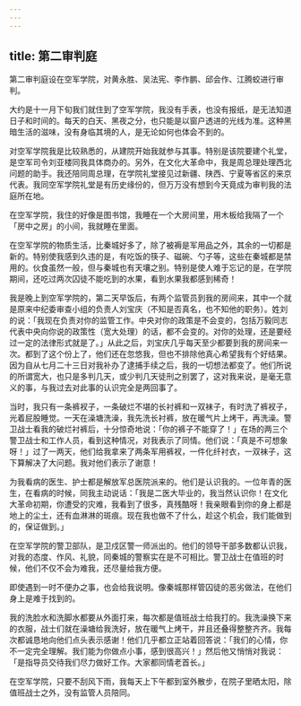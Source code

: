 ```yaml
---
---
---
```

title: 第二审判庭
---




第二审判庭设在空军学院，对黄永胜、吴法宪、李作鹏、邱会作、江腾蛟进行审判。

大约是十一月下旬我们就住到了空军学院，我没有手表，也没有报纸，是无法知道日子和时间的。每天的白天、黑夜之分，也只能是以窗户透进的光线为准。这种黑暗生活的滋味，没有身临其境的人，是无论如何也体会不到的。

对空军学院我是比较熟悉的，从建院开始我就参与其事。特别是该院要建个礼堂，是空军司令刘亚楼同我具体商办的。另外，在文化大革命中，我是周总理处理西北问题的助手。我还陪同周总理，在学院礼堂接见过新疆、陕西、宁夏等省区的来京代表。我同空军学院礼堂是有历史缘份的，但万万没有想到今天竟成为审判我的法庭所在地。

在空军学院，我住的好像是图书馆，我睡在一个大房间里，用木板给我隔了一个「房中之房」的小间，我就睡在里面。

在空军学院的物质生活，比秦城好多了，除了被褥是军用品之外，其余的一切都是新的。特别使我感到久违的是，有吃饭的筷子、磁碗、勺子等，这些在秦城都是禁用的。伙食虽然一般，但与秦城也有天壤之别。特别是使人难于忘记的是，在学院期间，还吃过两次囚徒不能吃到的水果，看到水果我都感到稀奇！

我是晚上到空军学院的，第二天早饭后，有两个监管员到我的房间来，其中一个就是原来中纪委审查小组的负责人刘宝庆（不知是否真名，也不知他的职务）。姓刘的说：「我现在负责对你的监管工作。中央对你的政策是不会变的，包括万毅同志代表中央向你说的政策性（宽大处理）的话，都不会变的。对你的处理，还是要经过一定的法律形式就是了。」从此之后，刘宝庆几乎每天至少都要到我的房间来一次。都到了这个份上了，他们还在忽悠我，但也不排除他真心希望我有个好结果。因为自从七月二十三日对我补办了逮捕手续之后，我的一切想法都变了。他们所说的所谓宽大，也只是多判几天，或少判几天徒刑之别罢了，这对我来说，是毫无意义的事，与我过去对此事的认识完全是两回事了。

当时，我只有一条裤衩子，一条破烂不堪的长衬裤和一双袜子，有时洗了裤衩子，光着屁股睡觉。一天在澡塘洗澡，我先洗长衬裤，放在暖气片上烤干，再洗澡。警卫战士看我的破烂衬裤后，十分惊奇地说：「你的裤子不能穿了！」在场的两三个警卫战士和工作人员，看到这种情况，对我表示了同情。他们说：「真是不可想象呀！」过了一两天，他们给我拿来了两条军用裤衩，一件化纤衬衣，一双袜子，这下算解决了大问题。我对他们表示了谢意！

为我看病的医生、护士都是解放军总医院派来的。他们是认识我的。一位年青的医生，在看病的时候，同我主动说话：「我是二医大毕业的，我当然认识你！在文化大革命初期，你遭受的灾难，我看到了很多，真残酷呀！我亲眼看到你的身上都是地上的尘土，还有血淋淋的斑痕。现在我也做不了什么，趁这个机会，我们能做到的，保证做到。」

在空军学院的警卫部队，是卫戍区警一师派出的。他们的领导干部多数都认识我，对我的态度、作风、礼貌，同秦城的警察实在是不可相比。警卫战士在值班的时候，他们不仅不会为难我，还尽量给我方便。

即使遇到一时不便办之事，也会给我说明。像秦城那样管囚徒的恶劣做法，在他们身上是难于找到的。

我的洗脸水和洗脚水都要从外面打来，每次都是值班战士给我打的。我洗澡换下来的衣服，战士们就在澡塘给我洗好，放在暖气上烤干，并且还叠得整整齐齐。我每次都诚恳地向他们点头表示感谢！他们几乎都立正站着回答说：「我们的心情，你不一定完全理解。我们能为你做点小事，感到很高兴！」然后他又悄悄对我说：「是指导员交待我们尽力做好工作。大家都同情老首长。」

在空军学院，只要不刮风下雨，我每天上下午都到室外散步，在院子里晒太阳，除值班战士之外，没有监管人员陪同。
